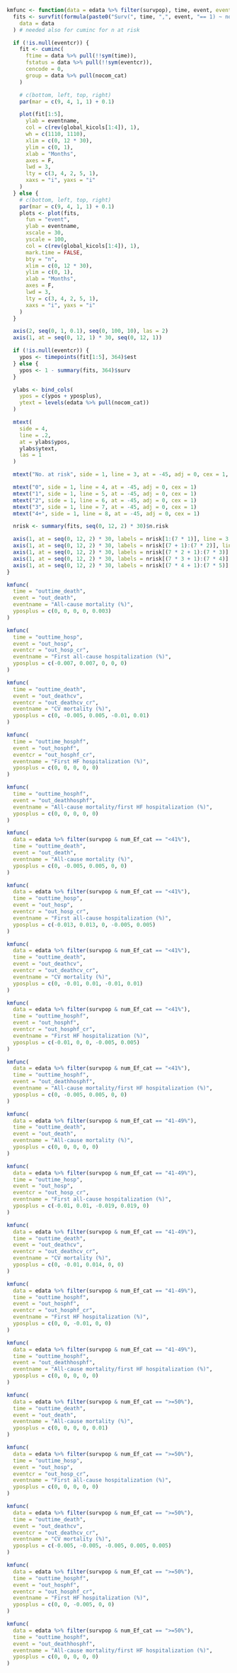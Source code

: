 ```r

kmfunc <- function(data = edata %>% filter(survpop), time, event, eventcr = NULL, eventname, yposplus = rep(0, 5)) {
  fits <- survfit(formula(paste0("Surv(", time, ",", event, "== 1) ~ nocom_cat")),
    data = data
  ) # needed also for cuminc for n at risk

  if (!is.null(eventcr)) {
    fit <- cuminc(
      ftime = data %>% pull(!!sym(time)),
      fstatus = data %>% pull(!!sym(eventcr)),
      cencode = 0,
      group = data %>% pull(nocom_cat)
    )

    # c(bottom, left, top, right)
    par(mar = c(9, 4, 1, 1) + 0.1)

    plot(fit[1:5],
      ylab = eventname,
      col = c(rev(global_kicols[1:4]), 1),
      wh = c(1110, 1110),
      xlim = c(0, 12 * 30),
      ylim = c(0, 1),
      xlab = "Months",
      axes = F,
      lwd = 3,
      lty = c(3, 4, 2, 5, 1),
      xaxs = "i", yaxs = "i"
    )
  } else {
    # c(bottom, left, top, right)
    par(mar = c(9, 4, 1, 1) + 0.1)
    plots <- plot(fits,
      fun = "event",
      ylab = eventname,
      xscale = 30,
      yscale = 100,
      col = c(rev(global_kicols[1:4]), 1),
      mark.time = FALSE,
      bty = "n",
      xlim = c(0, 12 * 30),
      ylim = c(0, 1),
      xlab = "Months",
      axes = F,
      lwd = 3,
      lty = c(3, 4, 2, 5, 1),
      xaxs = "i", yaxs = "i"
    )
  }

  axis(2, seq(0, 1, 0.1), seq(0, 100, 10), las = 2)
  axis(1, at = seq(0, 12, 1) * 30, seq(0, 12, 1))

  if (!is.null(eventcr)) {
    ypos <- timepoints(fit[1:5], 364)$est
  } else {
    ypos <- 1 - summary(fits, 364)$surv
  }

  ylabs <- bind_cols(
    ypos = c(ypos + yposplus),
    ytext = levels(edata %>% pull(nocom_cat))
  )

  mtext(
    side = 4,
    line = .2,
    at = ylabs$ypos,
    ylabs$ytext,
    las = 1
  )

  mtext("No. at risk", side = 1, line = 3, at = -45, adj = 0, cex = 1, font = 2)

  mtext("0", side = 1, line = 4, at = -45, adj = 0, cex = 1)
  mtext("1", side = 1, line = 5, at = -45, adj = 0, cex = 1)
  mtext("2", side = 1, line = 6, at = -45, adj = 0, cex = 1)
  mtext("3", side = 1, line = 7, at = -45, adj = 0, cex = 1)
  mtext("4+", side = 1, line = 8, at = -45, adj = 0, cex = 1)

  nrisk <- summary(fits, seq(0, 12, 2) * 30)$n.risk

  axis(1, at = seq(0, 12, 2) * 30, labels = nrisk[1:(7 * 1)], line = 3, tick = FALSE, cex.axis = 1)
  axis(1, at = seq(0, 12, 2) * 30, labels = nrisk[(7 + 1):(7 * 2)], line = 4, tick = FALSE, cex.axis = 1)
  axis(1, at = seq(0, 12, 2) * 30, labels = nrisk[(7 * 2 + 1):(7 * 3)], line = 5, tick = FALSE, cex.axis = 1)
  axis(1, at = seq(0, 12, 2) * 30, labels = nrisk[(7 * 3 + 1):(7 * 4)], line = 6, tick = FALSE, cex.axis = 1)
  axis(1, at = seq(0, 12, 2) * 30, labels = nrisk[(7 * 4 + 1):(7 * 5)], line = 7, tick = FALSE, cex.axis = 1)
}
```

```r
kmfunc(
  time = "outtime_death",
  event = "out_death",
  eventname = "All-cause mortality (%)",
  yposplus = c(0, 0, 0, 0, 0.003)
)
```

```r
kmfunc(
  time = "outtime_hosp",
  event = "out_hosp",
  eventcr = "out_hosp_cr",
  eventname = "First all-cause hospitalization (%)",
  yposplus = c(-0.007, 0.007, 0, 0, 0)
)
```

```r
kmfunc(
  time = "outtime_death",
  event = "out_deathcv",
  eventcr = "out_deathcv_cr",
  eventname = "CV mortality (%)",
  yposplus = c(0, -0.005, 0.005, -0.01, 0.01)
)
```

```r
kmfunc(
  time = "outtime_hosphf",
  event = "out_hosphf",
  eventcr = "out_hosphf_cr",
  eventname = "First HF hospitalization (%)",
  yposplus = c(0, 0, 0, 0, 0)
)
```

```r
kmfunc(
  time = "outtime_hosphf",
  event = "out_deathhosphf",
  eventname = "All-cause mortality/first HF hospitalization (%)",
  yposplus = c(0, 0, 0, 0, 0)
)
```

```r
kmfunc(
  data = edata %>% filter(survpop & num_Ef_cat == "<41%"),
  time = "outtime_death",
  event = "out_death",
  eventname = "All-cause mortality (%)",
  yposplus = c(0, -0.005, 0.005, 0, 0)
)
```

```r
kmfunc(
  data = edata %>% filter(survpop & num_Ef_cat == "<41%"),
  time = "outtime_hosp",
  event = "out_hosp",
  eventcr = "out_hosp_cr",
  eventname = "First all-cause hospitalization (%)",
  yposplus = c(-0.013, 0.013, 0, -0.005, 0.005)
)
```

```r
kmfunc(
  data = edata %>% filter(survpop & num_Ef_cat == "<41%"),
  time = "outtime_death",
  event = "out_deathcv",
  eventcr = "out_deathcv_cr",
  eventname = "CV mortality (%)",
  yposplus = c(0, -0.01, 0.01, -0.01, 0.01)
)
```

```r
kmfunc(
  data = edata %>% filter(survpop & num_Ef_cat == "<41%"),
  time = "outtime_hosphf",
  event = "out_hosphf",
  eventcr = "out_hosphf_cr",
  eventname = "First HF hospitalization (%)",
  yposplus = c(-0.01, 0, 0, -0.005, 0.005)
)
```

```r
kmfunc(
  data = edata %>% filter(survpop & num_Ef_cat == "<41%"),
  time = "outtime_hosphf",
  event = "out_deathhosphf",
  eventname = "All-cause mortality/first HF hospitalization (%)",
  yposplus = c(0, -0.005, 0.005, 0, 0)
)
```

```r
kmfunc(
  data = edata %>% filter(survpop & num_Ef_cat == "41-49%"),
  time = "outtime_death",
  event = "out_death",
  eventname = "All-cause mortality (%)",
  yposplus = c(0, 0, 0, 0, 0)
)
```

```r
kmfunc(
  data = edata %>% filter(survpop & num_Ef_cat == "41-49%"),
  time = "outtime_hosp",
  event = "out_hosp",
  eventcr = "out_hosp_cr",
  eventname = "First all-cause hospitalization (%)",
  yposplus = c(-0.01, 0.01, -0.019, 0.019, 0)
)
```

```r
kmfunc(
  data = edata %>% filter(survpop & num_Ef_cat == "41-49%"),
  time = "outtime_death",
  event = "out_deathcv",
  eventcr = "out_deathcv_cr",
  eventname = "CV mortality (%)",
  yposplus = c(0, -0.01, 0.014, 0, 0)
)
```

```r
kmfunc(
  data = edata %>% filter(survpop & num_Ef_cat == "41-49%"),
  time = "outtime_hosphf",
  event = "out_hosphf",
  eventcr = "out_hosphf_cr",
  eventname = "First HF hospitalization (%)",
  yposplus = c(0, 0, -0.01, 0, 0)
)
```

```r
kmfunc(
  data = edata %>% filter(survpop & num_Ef_cat == "41-49%"),
  time = "outtime_hosphf",
  event = "out_deathhosphf",
  eventname = "All-cause mortality/first HF hospitalization (%)",
  yposplus = c(0, 0, 0, 0, 0)
)
```

```r
kmfunc(
  data = edata %>% filter(survpop & num_Ef_cat == ">=50%"),
  time = "outtime_death",
  event = "out_death",
  eventname = "All-cause mortality (%)",
  yposplus = c(0, 0, 0, 0, 0.01)
)
```

```r
kmfunc(
  data = edata %>% filter(survpop & num_Ef_cat == ">=50%"),
  time = "outtime_hosp",
  event = "out_hosp",
  eventcr = "out_hosp_cr",
  eventname = "First all-cause hospitalization (%)",
  yposplus = c(0, 0, 0, 0, 0)
)
```

```r
kmfunc(
  data = edata %>% filter(survpop & num_Ef_cat == ">=50%"),
  time = "outtime_death",
  event = "out_deathcv",
  eventcr = "out_deathcv_cr",
  eventname = "CV mortality (%)",
  yposplus = c(-0.005, -0.005, -0.005, 0.005, 0.005)
)
```

```r
kmfunc(
  data = edata %>% filter(survpop & num_Ef_cat == ">=50%"),
  time = "outtime_hosphf",
  event = "out_hosphf",
  eventcr = "out_hosphf_cr",
  eventname = "First HF hospitalization (%)",
  yposplus = c(0, 0, -0.005, 0, 0)
)
```

```r
kmfunc(
  data = edata %>% filter(survpop & num_Ef_cat == ">=50%"),
  time = "outtime_hosphf",
  event = "out_deathhosphf",
  eventname = "All-cause mortality/first HF hospitalization (%)",
  yposplus = c(0, 0, 0, 0, 0)
)
```

